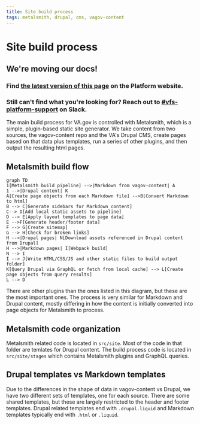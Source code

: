 ```yaml
---
title: Site build process
tags: metalsmith, drupal, cms, vagov-content
---
```


# Site build process

<div class="deprecation-message">
    <h2>We're moving our docs!</h2>
    <h3>Find <a href="https://depo-platform-documentation.scrollhelp.site/developer-docs/Site-build-process.1855815727.html">the latest version of this page</a> on the Platform website.</h3>
    <h3>Still can't find what you're looking for? Reach out to <a href="https://dsva.slack.com/archives/CBU0KDSB1">#vfs-platform-support</a> on Slack.</h3>
</div>

The main build process for VA.gov is controlled with Metalsmith, which is a simple, plugin-based static site generator. We take content from two sources, the vagov-content repo and the VA's Drupal CMS, create pages based on that data plus templates, run a series of other plugins, and then output the resulting html pages.


## Metalsmith build flow

```mermaid
graph TD
1[Metalsmith build pipeline] -->|Markdown from vagov-content| A
1 -->|Drupal content| K
A[Create page objects from each Markdown file] -->B[Convert Markdown to html]
B --> C[Generate sidebars for Markdown content]
C--> D[Add local static assets to pipeline]
D --> E[Apply layout templates to page data]
E -->F[Generate header/footer data]
F --> G[Create sitemap]
G --> H[Check for broken links]
H -->|Drupal pages| N[Download assets referenced in Drupal content from Drupal]
H -->|Markdown pages| I[Webpack build]
N --> I
I --> J[Write HTML/CSS/JS and other static files to build output folder]
K[Query Drupal via GraphQL or fetch from local cache] --> L[Create page objects from query results]
L --> D
```

There are other plugins than the ones listed in this diagram, but these are the most important ones. The process is very similar for Markdown and Drupal content, mostly differing in how the content is initially converted into page objects for Metalsmith to process.

## Metalsmith code organization

Metalsmith related code is located in `src/site`. Most of the code in that folder are temlates for Drupal content. The build process code is located in `src/site/stages` which contains Metalsmith plugins and GraphQL queries. 

## Drupal templates vs Markdown templates

Due to the differences in the shape of data in vagov-content vs Drupal, we have two different sets of templates, one for each source. There are some shared templates, but these are largely restricted to the header and footer templates. Drupal related templates end with `.drupal.liquid` and Markdown templates typically end with `.html` or `.liquid`.
